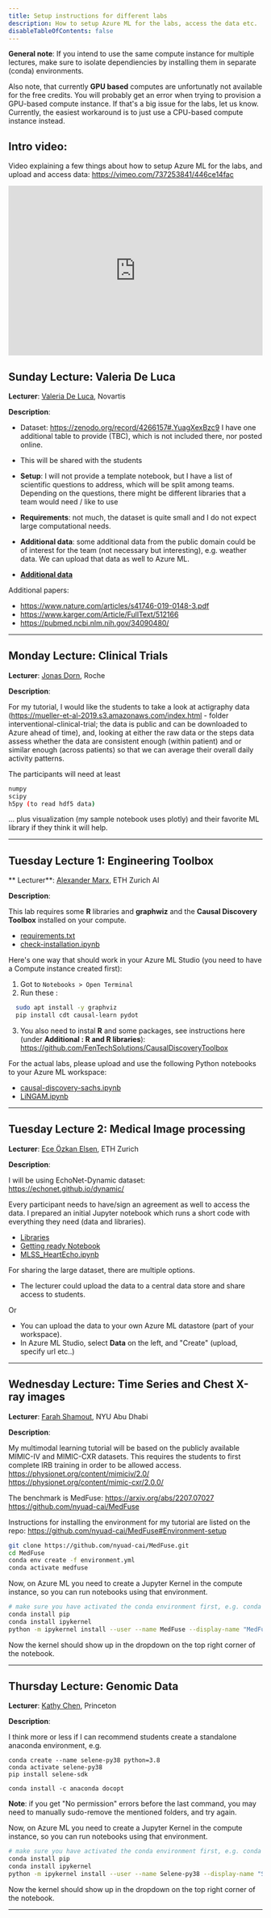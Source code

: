 ```yaml
---
title: Setup instructions for different labs
description: How to setup Azure ML for the labs, access the data etc.
disableTableOfContents: false
---
```


**General note**:
If you intend to use the same compute instance for multiple lectures, make sure to
isolate dependiencies by installing them in separate (conda) environments.

Also note, that currently **GPU based** computes are unfortunatly not available for the free credits.
You will probably get an error when trying to provision a GPU-based compute instance. If that's a big issue for the labs, let us know.
Currently, the easiest workaround is to just use a CPU-based compute instance instead.

## Intro video:

Video explaining a few things about how to setup Azure ML for the labs, and upload and access data:
https://vimeo.com/737253841/446ce14fac

<div style="padding:66.67% 0 0 0;position:relative;">
  <iframe
    src="https://player.vimeo.com/video/737253841?h=446ce14fac&amp;badge=0&amp;autopause=0&amp;player_id=0&amp;app_id=58479"
    frameborder="0"
    allow="autoplay; fullscreen; picture-in-picture"
    allowfullscreen
    style="position:absolute;top:0;left:0;width:100%;height:100%;"
    title="Azure ML - Prepare for Lectures"
  ></iframe>
</div>
<script src="https://player.vimeo.com/api/player.js"></script>

## Sunday Lecture: Valeria De Luca

**Lecturer**: [Valeria De Luca](https://www.linkedin.com/in/valeria-de-luca-83b49673/), Novartis

**Description**:

- Dataset: https://zenodo.org/record/4266157#.YuagXexBzc9
  I have one additional table to provide (TBC), which is not included there, nor posted online.
- This will be shared with the students

- **Setup**: I will not provide a template notebook, but I have a list of scientific questions to address, which will be split among teams.
  Depending on the questions, there might be different libraries that a team would need / like to use
- **Requirements**: not much, the dataset is quite small and I do not expect large computational needs.
- **Additional data**: some additional data from the public domain could be of interest for the team (not necessary but interesting),
  e.g. weather data. We can upload that data as well to Azure ML.

- **[Additional data](/assets/valeria/references.zip)**

Additional papers:

- https://www.nature.com/articles/s41746-019-0148-3.pdf
- https://www.karger.com/Article/FullText/512166
- https://pubmed.ncbi.nlm.nih.gov/34090480/

---

## Monday Lecture: Clinical Trials

**Lecturer**: [Jonas Dorn](https://www.linkedin.com/in/jonas-dorn-6b371933/), Roche

**Description**:

For my tutorial,
I would like the students to take a look at actigraphy data
(https://mueller-et-al-2019.s3.amazonaws.com/index.html - folder interventional-clinical-trial;
the data is public and can be downloaded to Azure ahead of time),
and, looking at either the raw data or the steps data assess whether the data are consistent enough (within patient)
and or similar enough (across patients) so that we can average their overall daily activity patterns.

The participants will need at least

```bash
numpy
scipy
h5py (to read hdf5 data)
```

... plus visualization (my sample notebook uses plotly) and their favorite ML library if they think it will help.

---

## Tuesday Lecture 1: Engineering Toolbox

** Lecturer**: [Alexander Marx](https://www.linkedin.com/in/alexander-marx-279013188/), ETH Zurich AI

**Description**:

This lab requires some **R** libraries and **graphwiz** and the **Causal Discovery Toolbox** installed on your compute.

- [requirements.txt](/assets/alexander/requirements.txt)
- [check-installation.ipynb](/assets/alexander/check-installation.ipynb)

Here's one way that should work in your Azure ML Studio (you need to have a Compute instance created first):

1. Got to `Notebooks > Open Terminal`
2. Run these :

```bash
  sudo apt install -y graphviz
  pip install cdt causal-learn pydot
```

3. You also need to instal **R** and some packages, see instructions here (under **Additional : R and R libraries**):
   https://github.com/FenTechSolutions/CausalDiscoveryToolbox

For the actual labs, please upload and use the following Python notebooks to your Azure ML workspace:

- [causal-discovery-sachs.ipynb](/assets/alexander/causal-discovery-sachs.ipynb)
- [LiNGAM.ipynb](/assets/alexander/LiNGAM.ipynb)

---

## Tuesday Lecture 2: Medical Image processing

**Lecturer**: [Ece Özkan Elsen](https://www.linkedin.com/in/ece-%C3%B6zkan-elsen-452716180/), ETH Zurich

**Description**:

I will be using EchoNet-Dynamic dataset:
https://echonet.github.io/dynamic/

Every participant needs to have/sign an agreement as well to access the data.
I prepared an initial Jupyter notebook which runs a short code with everything they need (data and libraries).

- [Libraries](/assets/ece/libraries_list_heartEcho_Ece.txt)
- [Getting ready Notebook](/assets/ece/GettingReady.ipynb)
- [MLSS_HeartEcho.ipynb](/assets/ece/MLSS_HeartEcho.ipynb)

For sharing the large dataset, there are multiple options.

- The lecturer could upload the data to a central data store and share access to students.

Or

- You can upload the data to your own Azure ML datastore (part of your workspace).
- In Azure ML Studio, select **Data** on the left, and "Create" (upload, specify url etc..)

---

## Wednesday Lecture: Time Series and Chest X-ray images

**Lecturer**: [Farah Shamout](https://www.linkedin.com/in/farahshamout/), NYU Abu Dhabi

**Description**:

My multimodal learning tutorial will be based on the publicly available MIMIC-IV and MIMIC-CXR datasets.
This requires the students to first complete IRB training in order to be allowed access.
https://physionet.org/content/mimiciv/2.0/
https://physionet.org/content/mimic-cxr/2.0.0/

The benchmark is MedFuse: https://arxiv.org/abs/2207.07027
https://github.com/nyuad-cai/MedFuse

Instructions for installing the environment for my tutorial are listed on the repo:
https://github.com/nyuad-cai/MedFuse#Environment-setup

```bash
git clone https://github.com/nyuad-cai/MedFuse.git
cd MedFuse
conda env create -f environment.yml
conda activate medfuse
```

Now, on Azure ML you need to create a Jupyter Kernel in the compute instance, so you can run notebooks using that environment.

```bash
# make sure you have activated the conda environment first, e.g. conda activate medfuse
conda install pip
conda install ipykernel
python -m ipykernel install --user --name MedFuse --display-name "MedFuse"
```

Now the kernel should show up in the dropdown on the top right corner of the notebook.

---

## Thursday Lecture: Genomic Data

**Lecturer**: [Kathy Chen](https://www.linkedin.com/in/kathy-chen-5a33aa92/), Princeton

**Description**:

I think more or less if I can recommend students create a standalone anaconda environment, e.g.

```
conda create --name selene-py38 python=3.8
conda activate selene-py38
pip install selene-sdk

conda install -c anaconda docopt
```

**Note**: if you get "No permission" errors before the last command, you may need to manually sudo-remove the mentioned folders, and try again.

Now, on Azure ML you need to create a Jupyter Kernel in the compute instance, so you can run notebooks using that environment.

```bash
# make sure you have activated the conda environment first, e.g. conda activate selene-py38
conda install pip
conda install ipykernel
python -m ipykernel install --user --name Selene-py38 --display-name "Selene-py38"
```

Now the kernel should show up in the dropdown on the top right corner of the notebook.

---

```

```
